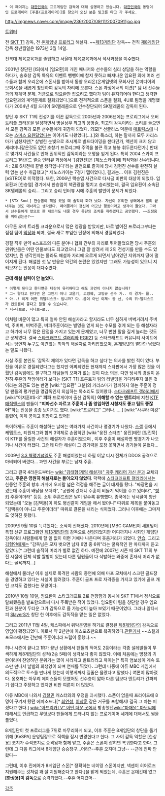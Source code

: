  * 이 페이지는 [[대한민국]]의 프로게임단 감독에 대해 설명하고 있습니다. [[대한민국]]의 동명이인 프로게이머 [주훈(프로게이머)]를 찾으러 오신 분은 링크를 타고 가 주세요.

http://imgnews.naver.com/image/236/2007/09/11/20070911joo.jpg

[https://twitter.com/hoonbal 트위터]

전 [[SKT T1]] 감독, 전 [[온게임넷]] [[프로리그]] 해설자. ~~[[제13게임단]] 감독~~ 전직 [[제8게임단]] 감독 생년월일은 1973년 3월 14일.

전북대 체육교육과를 졸업하고 서울대 체육교육과에서 석사과정을 이수했다.

2001년 창단된 [IS]에서 [임요환]의 개인 매니저와 선수들의 심리 상담을 하는 역할을 하다가, 송호창 감독 특유의 이벤트 뺑뺑이에 참지 못하고 빠져나온 임요환 외에 여러 선수들과 함께 오리온에 스폰서를 받아서 동양 오리온(온게임넷의 모회사인 온미디어의 모회사)을 새롭게 창단하여 감독의 자리에 오른다. 스폰 과정에서의 이견[* 팀 내 선수들과의 재계약 문제. 거금으로 임요환만 잡으려고 했다가 팀이 유지되어야 한다고 생각한 임요환과의 계약문제로 철회되었다.]으로 전격적으로 스폰을 철회, 4U로 팀명을 개명했다가 2004년 4월 드디어 SK텔레콤으로 인수창단되어 SK텔레콤의 감독이 된다.

창단 후 SKT T1의 전성기를 이끈 감독으로 2005년과 2006년에는 프로리그에서 오버 트리플 크라운을 달성하면서 명실상부 최고의 용병술, 최고의 감독이라는 소리를 들으면서 모든 감독과 모든 선수들에게 귀감이 되었다. 외모[* 선글라스 덕분에 [[매트릭스]]에 나오는 [[스미스 요원]]닮았다는 이야기도 나왔었다(...).]와 목소리, 하는 말까지 모두 카리스마가 넘쳤지만[* 살벌한 눈빛으로 초시계로 빌드타이밍을 잰다던가, 액션이 크지 않고 세리머니같은것도 없던 초창기 프로리그때 주먹을 불끈 쥐고 붕붕 휘두른다던가.] 반대로 몇가지 사건들로 인해 권위적인 감독이라는 오명을 얻게 된다.
특히 2004 스카이 프로리그 1라운드 결승 인터뷰 과정에서 '[김현진]은 [제노스카이]에 최적화된 선수입니다. 4 : 2로 6차전에 끝낼 생각입니다'라는 발언으로 졸지에 당시 김현진 선수를 완전히 실력 없는 선수 취급했고[* 제노스카이는 7경기 맵이었다.], 결과는... 이후 김현진은 [eSTRO]로 이적했다.
또한, 2006년 핵승엽 사건으로 다시금 비판의 대상이 되었다. 임요환과 [한승엽] 경기에서 한승엽이 핵관광을 펼치고 승리했는데, 결국 임요환이 소속된 SK텔레콤의 승리... 그리고 승리 인터뷰 시에 주훈의 발언이 문제가 되었다. 

 * [STX SouL] 한승엽이 핵을 쐈을 때 솔직히 화가 났다. 자신이 유리한 상태에서 빨리 끝내주는 것도 매너라고 생각한다. 페어플레이 정신에 어긋난 행동이라고 생각이 들었다. 그래서 선수들에게 앞으로 한 세트라도 내줄 경우 특단의 조치를 취하겠다고 공언했다. ~~조정웅을 뛰어넘는군?~~

아무튼 오버 트리플 크라운으로서 많은 영광을 받았지만, 바로 벌어진 프로리그부터는 점점 팀이 [[막장]]화 되며, 결국 새로 부임한 단장에 의해서 경질되었다.

경질 직후 만약 e스포츠의 다른 분야나 협회 간부의 자리로 뛰어들었으면 당시 주훈의 권위만큼은 어떤 인물보다도 최고였으니 그걸 잘 살려서 제 2의 전성기를 만들 수도 있었지만, 뭔 생각인지는 몰라도 해설자 자리에 오르게 되면서 남아있던 지위까지 땅에 떨어지게 된다. 해설한 첫 날 반응은 약간의 논란은 있었지만 '그래도 가능성이 있으니 지켜보자'는 반응이 대다수였다. 

'''근데 해설 실력이 안 늘었다'''.

 * 이렇게 된다고 한다면은 테란이 유리하다고 해도 과언이 아나지 않습니까?
 * 그~ 렇다고 한다면 은 고인기 아니 고윤기, 고잉훼, 고잉규 선수 가.. 이 경기~ 를..
 * 아..! 이게 어떤 뮈탈리스크~ 입니까? 다..름이 아닌 이제~ 동 선, 수의 뮈~탈리스트가 컨트롤이 좋다고 말할 수 있습니다.
 * 시~나브로, 시나브~로..

이처럼 비문이 많고 특히 얼마 안된 해설자라고 할지라도 너무 심하게 버벅거려서 주버벅, 주버퍼, 버벅주훈, 버퍼주훈이라는 별명을 얻게 되는 수모를 겪게 되는 등 해설자라고 하기에 너무 많은 단점을 가지고 있는게 문제였고, 너무 뻔한 말을 길게 늘리는 것도 큰 문제였다.
결국 [[스타크래프트 갤러리]]와 [[PGR21]] 등 스타크래프트 커뮤니티 사이트에서는 당연히 누구도 이견없는 최악의 해설자로 자리잡았으며, [[온게임넷]]의 결단만 남았다는 말도 나왔다.

사실 주훈 본인도 '감독직 제의가 있다면 감독을 하고 싶다'는 의사를 밝힌 적이 있다. 부진을 이유로 경질되었다고는 했지만 어찌되었든 현재까지 스타판에서 가장 많은 것을 이뤘던 감독임에도 불구하고 타팀들의 오퍼가 없는 것이 다소 의문. 다만 당시의 경질이 온전히 주훈의 책임이라기 보다는 [SKT T1] 프론트가 팀의 리빌딩을 기다려주지 않은 것이라는 의견도 있는 반면 [wiki:"임요환" 그분]의 카리스마가 함께하지 않는 주훈이 정말 팬들의 평가만큼 명감독인지 의심하는 목소리도 있어왔다. [[스타크래프트 갤러리]]에서 [wiki:"이지훈#S-3" '''피파''' 프로게이머 출신 감독의] '''이해할 수 없는 엔트리'''에 지친 [[KTF 매직엔스]]의 팬들이 '''"피파선수 자르고 주훈이나 좀 영입하면 시청자도 좋고 팀도 좋잖아"'''하는 반응을 종종 보이기도 했다. [wiki:"프로리그" 그러나……] [wiki:"사쿠라 미캉" 틀렸어, 이제 꿈이고 희망이고 없어]!

특이하게도 주훈이 해설하는 날에는 여러가지 사건이나 명경기가 나왔다. [[스갤]] 등에서 케텝토스, 티원저그와 함께 3약체로 손꼽히던 [wiki:"웅진 스타즈" 웅진]테란 [임진묵]이 KTF를 올킬한 사건의 해설자가 주훈이였으며 , 이후 주훈이 해설하면 명경기가 나오거나 사건이 터졌다. 그런데 다만 해설이 그 경기력을 포장 못하면서 경기들이 묻혔다...

2009년 [[3.3 혁명]]기념일도 주훈 해설이였는데 하필 이날 디시 전체가 DDOS 공격으로 마비되어 버렸다... 과연 사건을 부르는 남자 주훈.

그리고 결국 4라운드부터는 [[wiki:"김태형(게임 해설가)" 자주 캐리어 가신 분]]과 교체되었고, '''주훈은 영원히 해설자로는 돌아오지 않았다'''. 덕택에 [[스타크래프트 갤러리]]에서는 한동안 주훈의 향후 거취에 오지랖 넓은 걱정을 해주는 글이 대세를 탔다. "짜장면을 시켰는데 주훈이 배달을 오더라", "공원에 갔더니 주훈이 비둘기 먹이를 주고 있더라", "[[벙키]] 주훈이더라" 등등. 소위 주훈드립은 날이 갈수록 유행했다. 종국에는 낚시글이 양산되었는데 "오늘 [김택용]이 하도 병신같이 게임을 해서 봤더니" 따위로 제목을 붙여놓고 "김택용이 아니고 주훈이더라" 따위로 결론을 내리는 식이었다. 그러나 이후에는 그마저도 잊혀진 듯했다. 

2009년 9월 10일 득녀했다는 소식이 전해졌다. 2010년에 [MBC GAME]이 새봄맞이 특집 신규 프로그램인 [[제13게임단]]의 감독으로 선임되었지만 어디까지나 사회인 게임단 감독이라 사람들에게 할 일 없이 이런 거에나 나온다며 웃음거리가 되었다. [[안습]]. 그리고 [[김형인]]에게는 "감독님은 모자 벗으면 남자 6명 중 6위"라는 굴욕적인 한 마디까지 듣고 말았다.[* 그런데 솔직히 머리가 별로 없긴 하다. 예전에 2007년 시즌 때 SKT T1의 부진 시절에 단체 삭발 짤방이 있는데 다른 팀원들이 다 삭발하는 와중에 혼자서 머리가 없다는 굴욕까지...]

해설에서 물러난 이후 실제로 목격한 사람의 증언에 의해 마포 모처에서 스크린 골프장을 경영하고 있다는 사실이 알려졌다. 주훈이 골프 프로 자격증을 가지고 있기에 골프 개인 코치도 겸했다는 모양이다.

2010년 10월 10일, 임요환이 스타크래프트 2로 전향함과 동시에 SKT T1에서 정식으로 탈퇴했음을 발표함으로써 다시 주목받은 적이 있었다. 임요환이 팀을 창단할 경우 임요환과 친분이 두터운 그가 감독으로 올 가능성이 높아 보였기 때문이었다. 그러나 알다시피 [[SlayerS]]가 창단 한 이후에도 감독직을 맡는 일은 없었다.

그리고 2011년 11월 4일, 케스파에서 위탁운영을 하기로 결정된 [[제8게임단]]의 감독으로 영입이 확정되었다. 이로서 약 2년만에 이스포츠판으로 복귀하였다.[http://www.fomos.kr/board/board.php?mode=read&keyno=120999&db=issue&cate=&page=2&field=&kwrd= 관련기사] ~~스갤과 포모스에서는 간만에 주훈이더라 드립이 흥했다.~~

허나 시즌이 끝나고 1R가 끝난 상황에서 팬들의 적어도 2등이라는 각종 설레발들이 무색하게 제8게임단의 성적(2승 5패)이 생각보다 좋지 않았다. 이에 처음에는 명장의 귀환이라며 찬양하던 분위기는 많이 사라지고 발트리라고 까이는[* 특히 염보성이 계속 토스만 만나서 날빌의 희생양이 되며 연패를 찍었다. 그런데 나중에 아듀 MBC 게임에서 의도적으로 토스를 만나게 했는데 이렇게까지 질줄은 몰랐다고 말했다.] 여론이 많아졌다. 옹호파는 아무리 에이스들이 모였어도 선수층이 얇아 다른 팀보다 엔트리가 간파되기 쉽다고 주장하고 있지만 비판 여론이 더 많았다.

아듀 MBC에 나와서 [[김철민]] 캐스터와의 우정을 과시했다. 스폰이 없을때 프라이드에 8명이 구겨져 탔던 에피소드나[* [[최연성]], [[이창훈]] 같은 거구를 포함해서! 결국 그 차는 퍼졌다고 한다.] [[wiki:"아프리카TV" 어떤 더운 곳]]에서 방송했던[[wiki:"마재윤" 마모씨]]에 대해서도 언급하고 무엇보다 팬들에게 드러나지 않는 프로게이머 세계에 대해서도 썰을 풀었다.

8게임단이 첫 프로리그를 7위로 마무리하게 되고, 이후 주훈은 8게임단의 창단을 돕기 위해 [KeSPA] 운영팀장으로 직책을 잠시 변경한다고 한다. 그 사이 감독 역할은 [한상용] 코치가 수석코치로 승격됨과 함께 맡고, 주훈은 스폰이 잡히면 복귀한다고 한다. 그런데 그 다음 리그에서 8게임단 승승장구...어라?--주훈 오지마 그냥-- --근데 진짜 안 왔다--

그런데, 이후 진에어가 8게임단 스폰[* 정확히는 네이밍 스폰이지만, 넥센이 히어로즈 지원해주는 것처럼 꽤 잘 지원해준다고 한다.]을 맡게 되었는데, 주훈은 온데간데 없고 '''[한상용]이 감독'''으로 승격되었다.--주훈 어디갔어--

[[각주]]

